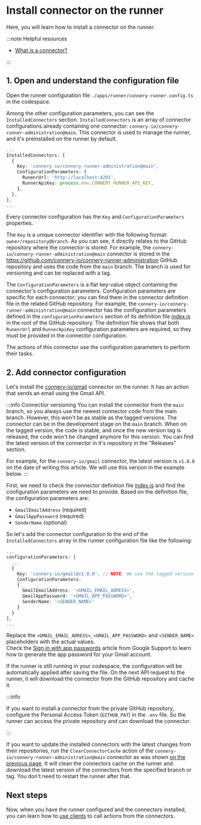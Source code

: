 # Install connector on the runner

Here, you will learn how to install a connector on the runner.

:::note Helpful resources

- [What is a connector?](/docs/introduction/core-concepts#connector)

:::

## 1. Open and understand the configuration file

Open the runner configuration file `./apps/runner/connery-runner.config.ts` in the codespace.

Among the other configuration parameters, you can see the `InstalledConnectors` section.
`InstalledConnectors` is an array of connector configurations already containing one connector: `connery-io/connery-runner-administration@main`.
This connector is used to manage the runner, and it's preinstalled on the runner by default.

```ts
...
InstalledConnectors: [
  {
    Key: 'connery-io/connery-runner-administration@main',
    ConfigurationParameters: {
      RunenrUrl: 'http://localhost:4201',
      RunnerApiKey: process.env.CONNERY_RUNNER_API_KEY,
    },
  },
],
...
```

Every connector configuration has the `Key` and `ConfigurationParameters` properties.

The `Key` is a unique connector identifier with the following format: `owner/repository@branch`.
As you can see, it directly relates to the GitHub repository where the connector is stored.
For example, the `connery-io/connery-runner-administration@main` connector is stored
in the https://github.com/connery-io/connery-runner-administration GitHub repository and uses the code from the `main` branch.
The branch is used for versioning and can be replaced with a tag.

The `ConfigurationParameters` is a flat key-value object containing the connector's configuration parameters.
Configuration parameters are specific for each connector; you can find them in the connector definition file in the related GitHub repository.
For example, the `connery-io/connery-runner-administration@main` connector has the configuration parameters
defined in the `configurationParameters` section of its definition file [index.js](https://github.com/connery-io/connery-runner-administration/blob/main/index.js) in the root of the GitHub repository.
The definition file shows that both `RunenrUrl` and `RunnerApiKey` configuration parameters are required, so they must be provided in the connector configuration.

The actions of this connector use the configuration parameters to perform their tasks.

## 2. Add connector configuration

Let's install the [connery-io/gmail](https://github.com/connery-io/gmail) connector on the runner.
It has an action that sends an email using the Gmail API.

:::info Connectior versioning
You can install the connector from the `main` branch, so you always use the newest connector code from the main branch.
However, this won't be as stable as the tagged versions. The connector can be in the development stage on the `main` branch.
When on the tagged version, the code is stable, and once the new version tag is released, the code won't be changed anymore for this version.
You can find the latest version of the connector in it's repository in the "Releases" section.

For example, for the `connery-io/gmail` connector, the latest version is `v1.0.0` on the date of writing this article.
We will use this version in the example below.
:::

First, we need to check the connector definition file [index.js](https://github.com/connery-io/gmail/blob/main/index.js) and find the configuration parameters we need to provide.
Based on the definition file, the configuration parameters are:

- `GmailEmailAddress` (required)
- `GmailAppPassword` (required)
- `SenderName` (optional)

So let's add the connector configuration to the end of the `InstalledConnectors` array in the runner configuration file like the following:

```ts
...
configurationParameters: [
  ...
  {
    Key: 'connery-io/gmail@v1.0.0', // NOTE: We use the tagged version v1.0.0 here. However, you can use any other tagged version or the branch name here.
    ConfigurationParameters:
    {
      GmailEmailAddress: '<GMAIL_EMAIL_ADRESS>',
      GmailAppPassword: '<GMAIL_APP_PASSWORD>',
      SenderName: '<SENDER_NAME>'
    }
  }
],
...
```

Replace the `<GMAIL_EMAIL_ADRESS>`, `<GMAIL_APP_PASSWORD>` and `<SENDER_NAME>` placeholders with the actual values.<br/>
Check the [Sign in with app passwords](https://support.google.com/accounts/answer/185833?hl=en) article from Google Support to learn how to generate the app password for your Gmail account.

If the runner is still running in your codespace, the configuration will be automatically applied after saving the file.
On the next API request to the runner, it will download the connector from the GitHub repository and cache it.

:::info

If you want to install a connector from the private GitHub repository, configure the Personal Access Token (`GITHUB_PAT`) in the `.env` file.
So the runner can access the private repository and can download the connector.

:::

If you want to update the installed connectors with the latest changes from their repositories,
run the `ClearConnectorCache` action of the `connery-io/connery-runner-administration@main` connector as was shown [on the previous page](/docs/quick-start/set-up-runner#run-action-using-api).
It will clean the connectors cache on the runner and download the latest version of the connectors from the specified branch or tag.
You don't need to restart the runner after that.

## Next steps

Now, when you have the runner configured and the connectors installed, you can learn how to [use clients](/docs/quick-start/use-clients-to-call-actions) to call actions from the connectors.
